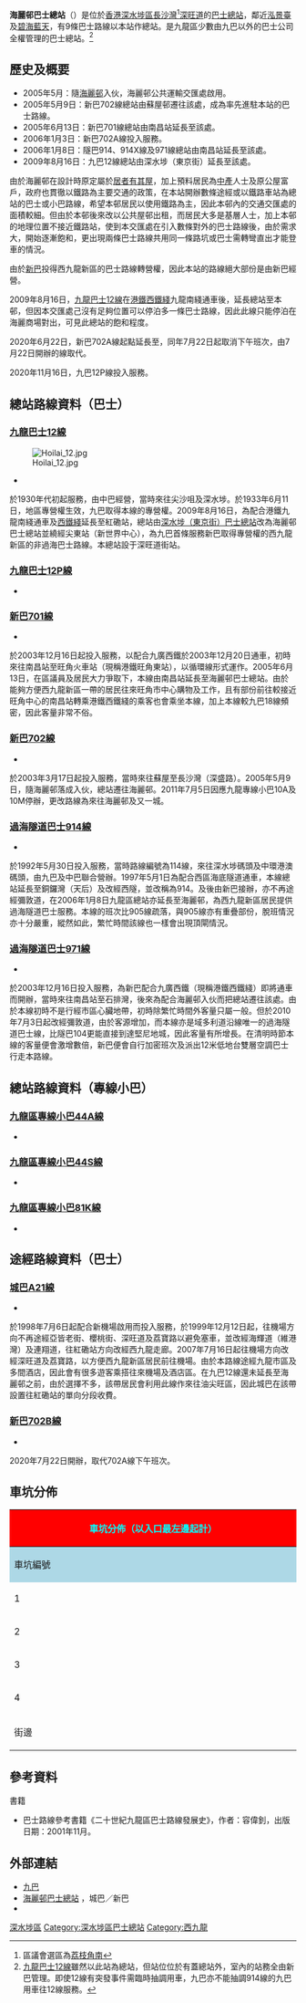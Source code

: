 {{Infobox HK Bus terminus 
| image = HoiLaiEstateBT2019.jpg
| name = 海麗邨巴士總站
| engname = Hoi Lai Estate Bus Terminus
| district = [[深水埗區|深水埗區]]
| area = 城巴／新巴<br>-西九龍新區<br>九巴<br>-長沙灣
| street = [[深旺道|深旺道]]
| coordinates = {{Coord|22|19|55.7|N|114|8|50.8|E|display=inline,title}}
| opendate = 2005年5月
| terminate = [[九巴|九巴]]<br>[[九龍巴士12線|12]]、[[九龍巴士12P線|12P]]<br>[[新巴|新巴]]<br>[[新巴701線|701]]、[[新巴701S線|701S]]（深夜班次）、[[新巴702線|702]]<br>[[過海隧道巴士|過海隧道巴士]]<br>[[過海隧道巴士914線|914]]、[[過海隧道巴士914P線|914P]]、[[過海隧道巴士914X線|914X]]、[[過海隧道巴士971線|971]]<br>[[香港小巴|專線小巴]]<br>[[九龍區專線小巴81K線|81K]]、[[九龍區專線小巴44S線|44S]]
| via = [[城巴|城巴]]<br>[[城巴A21線|A21]]<br>[[新巴|新巴]]<br>[[新巴702B線|702B]]<br>專線小巴<br>[[九龍區專線小巴44A線|44A]]
| feeder = 
| nearbystreets = [[東京街西|東京街西]]、[[深旺道|深旺道]]、[[興華街西|興華街西]]
| nearbysights = [[海麗商場|海麗商場]]、[[泓景臺|泓景臺]]、[[富昌邨|富昌邨]]、[[碧海藍天|碧海藍天]]<br>[[聖瑪加利男女英文中小學|聖瑪加利男女英文中小學]]、<br>[[西九龍公路|西九龍公路]]、[[西九龍走廊|西九龍走廊]]
| notes = 
| alternative = 海麗邨公共運輸交匯處
| bgcolor = Red 
| fontcolor = White
|}}

'''海麗邨巴士總站'''（{{lang-en|'''Hoi Lai Estate Bus Terminus'''}}）是位於[[香港|香港]][[深水埗區|深水埗區]][[長沙灣|長沙灣]]<ref>區議會選區為[[荔枝角南|荔枝角南]]</ref>[[深旺道|深旺道]]的[[巴士總站|巴士總站]]，鄰近[[泓景臺|泓景臺]]及[[碧海藍天|碧海藍天]]，有9條巴士路線以本站作總站。是九龍區少數由九巴以外的巴士公司全權管理的巴士總站。<ref>[[九龍巴士12線|九龍巴士12線]]雖然以此站為總站，但站位位於有蓋總站外，室內的站務全由新巴管理。即使12線有突發事件需臨時抽調用車，九巴亦不能抽調914線的九巴用車往12線服務。</ref>

==歷史及概要==
*2005年5月：隨[[海麗邨|海麗邨]]入伙，海麗邨公共運輸交匯處啟用。
*2005年5月9日：新巴702線總站由蘇屋邨遷往該處，成為率先進駐本站的巴士路線。
*2005年6月13日：新巴701線總站由南昌站延長至該處。
*2006年1月3日：新巴702A線投入服務。
*2006年1月8日：隧巴914、914X線及971線總站由南昌站延長至該處。
*2009年8月16日：九巴12線總站由深水埗（東京街）延長至該處。

由於海麗邨在設計時原定屬於[[居者有其屋|居者有其屋]]，加上預料居民為[[中產|中產]]人士及原公屋富戶，政府也貫徹以鐵路為主要交通的政策，在本站開辦數條途經或以鐵路車站為總站的巴士或小巴路線，希望本邨居民以使用鐵路為主，因此本邨內的交通交匯處的面積較細。但由於本邨後來改以公共屋邨出租，而居民大多是基層人士，加上本邨的地理位置不接近鐵路站，使到本交匯處在引入數條對外的巴士路線後，由於需求大，開始逐漸飽和，更出現兩條巴士路線共用同一條路坑或巴士需轉彎直出才能登車的情況。

由於[[新巴|新巴]]投得西九龍新區的巴士路線轉營權，因此本站的路線絕大部份是由新巴經營。

2009年8月16日，[[九龍巴士12線|九龍巴士12線]]在[[港鐵|港鐵]][[西鐵綫|西鐵綫]]九龍南綫通車後，延長總站至本邨，但因本交匯處己沒有足夠位置可以停泊多一條巴士路線，因此此線只能停泊在海麗商場對出，可見此總站的飽和程度。

2020年6月22日，新巴702A線起點延長至{{bt|海盈邨}}，同年7月22日起取消下午班次，由7月22日開辦的{{NWFB|702B}}線取代。

2020年11月16日，九巴12P線投入服務。


== 總站路線資料（巴士）==
=== [[九龍巴士12線|九龍巴士12線]] ===
[[File:Hoilai_12.jpg|thumb]]
*{{HK Bus Route KLNT|12|inline}}
於1930年代初起服務，由中巴經營，當時來往尖沙咀及深水埗。於1933年6月11日，地區專營權生效，九巴取得本線的專營權。2009年8月16日，為配合港鐵九龍南綫通車及[[西鐵綫|西鐵綫]]延長至紅磡站，總站由[[深水埗（東京街）巴士總站|深水埗（東京街）巴士總站]]改為海麗邨巴士總站並繞經尖東站（新世界中心），為九巴首條服務新巴取得專營權的西九龍新區的非過海巴士路線。本總站設于深旺道街站。

=== [[九龍巴士12P線|九龍巴士12P線]] ===
*{{HK Bus Route KLNT|12P|inline}}

=== [[新巴701線|新巴701線]] ===
*{{HK Bus Route KLNT|701|inline}}
於2003年12月16日起投入服務，以配合九廣西鐵於2003年12月20日通車，初時來往南昌站至旺角火車站（現稱港鐵旺角東站），以循環線形式運作。2005年6月13日，在區議員及居民大力爭取下，本線由南昌站延長至海麗邨巴士總站。由於能夠方便西九龍新區一帶的居民往來旺角市中心購物及工作，且有部份前往較接近旺角中心的南昌站轉乘港鐵西鐵綫的乘客也會乘坐本線，加上本線較九巴18線頻密，因此客量非常不俗。

=== [[新巴702線|新巴702線]] ===
*{{HK Bus Route KLNT|702|inline}}
於2003年3月17日起投入服務，當時來往蘇屋至長沙灣（深盛路）。2005年5月9日，隨海麗邨落成入伙，總站遷往海麗邨。2011年7月5日因應九龍專線小巴10A及10M停辦，更改路線為來往海麗邨及又一城。

=== [[過海隧道巴士914線|過海隧道巴士914線]] ===
*{{HK Bus Route Cross Harbour|914|inline}}
於1992年5月30日投入服務，當時路線編號為114線，來往深水埗碼頭及中環港澳碼頭，由九巴及中巴聯合營辦。1997年5月1日為配合西區海底隧道通車，本線總站延長至銅鑼灣（天后）及改經西隧，並改稱為914。及後由新巴接辦，亦不再途經彌敦道，在2006年1月8日九龍區總站亦延長至海麗邨，為西九龍新區居民提供過海隧道巴士服務。本線的班次比905線疏落，與905線亦有重疊部份，脫班情況亦十分嚴重，縱然如此，繁忙時間該線也一樣會出現頂閘情況。

===[[過海隧道巴士971線|過海隧道巴士971線]]===
*{{HK Bus Route Cross Harbour|971|inline}}
於2003年12月16日投入服務，為新巴配合九廣西鐵（現稱港鐵西鐵綫）即將通車而開辦，當時來往南昌站至石排灣，後來為配合海麗邨入伙而把總站遷往該處。由於本線初時不是行經市區心臟地帶，初時除繁忙時間外客量只屬一般。但於2010年7月3日起改經彌敦道，由於客源增加，而本線亦是域多利道沿線唯一的過海隧道巴士線，比隧巴104更能直接到達堅尼地城，因此客量有所增長。在清明時節本線的客量便會激增數倍，新巴便會自行加密班次及派出12米低地台雙層空調巴士行走本路線。

==總站路線資料（專線小巴）==
===[[九龍區專線小巴44A線|九龍區專線小巴44A線]]===
*{{HK MiniBus Route KL Show:44A|format=inline}}

===[[九龍區專線小巴44S線|九龍區專線小巴44S線]]===
*{{HK MiniBus Route KL Show:44S|format=inline}}

===[[九龍區專線小巴81K線|九龍區專線小巴81K線]]===
*{{HK MiniBus Route KL Show:81K|format=inline}}

==途經路線資料（巴士）==
===[[城巴A21線|城巴A21線]]===
*{{HK Bus Route Lantau|A21|inline}}
於1998年7月6日起配合新機場啟用而投入服務，於1999年12月12日起，往機場方向不再途經亞皆老街、櫻桃街、深旺道及荔寶路以避免塞車，並改經海輝道（維港灣）及連翔道，往紅磡站方向改經西九龍走廊。2007年7月16日起往機場方向改經深旺道及荔寶路，以方便西九龍新區居民前往機場。由於本路線途經九龍市區及多間酒店，因此會有很多遊客乘搭往來機場及酒店區。在九巴12線還未延長至海麗邨之前，由於選擇不多，該帶居民會利用此線作來往油尖旺區，因此城巴在該帶設置往紅磡站的單向分段收費。
===[[新巴702B線|新巴702B線]]===
*{{HK Bus Route KLNT|702B|inline}}
2020年7月22日開辦，取代702A線下午班次。
==車坑分佈==
{|class="wikitable" style="width:100%; text-align:center"
|-
!colspan="3" style="background:red; color:#00ffff; font-size:16px"|'''車坑分佈（以入口最左邊起計）'''
|-
!style="background:lightblue;" width="10%"|車坑編號
!style="background:lightblue;" width="25%"|車坑數目
!style="background:lightblue;" width="65%"|路線
|-
|1||雙坑通道||[[新巴701線|新巴701線]]、[[新巴702線|新巴702線]]
|-
|2||單坑||[[過海隧道巴士914線|過海隧道巴士914線]]、[[過海隧道巴士971線|過海隧道巴士971線]]
|-
|3||單坑||小巴44A線、小巴81K線、小巴44S線
|-
|4||單坑||[[市區的士|市區的士]]
|-
|街邊||街邊||[[九龍巴士|九巴12線]]、[[城巴A21線|城巴A21線]]
|}

==參考資料==
{{reflist}}
;書籍
*巴士路線參考書籍《二十世紀九龍區巴士路線發展史》，作者：容偉釗，出版日期：2001年11月。

==外部連結==
*[http://www.kmb.hk 九巴] {{Wayback|url=http://www.kmb.hk/ |date=20121206050156 }}
*[http://www.nwstbus.com.hk/routes/routesearch.aspx?searchtype=3&intLangID=2&inpchg=0&desdistrict=SSP&desarea=000176&destype=3&desid=002891 海麗邨巴士總站] {{Wayback|url=http://www.nwstbus.com.hk/routes/routesearch.aspx?searchtype=3&intLangID=2&inpchg=0&desdistrict=SSP&desarea=000176&destype=3&desid=002891 |date=20160304120147 }}，城巴／新巴
*{{Wikia|hkbus|香港巴士大典|海麗邨公共運輸交匯處}}

{{香港深水埗區巴士總站列表}}

[[Category:香港公共運輸交匯處|深水埗區]]
[[Category:深水埗區巴士總站|Category:深水埗區巴士總站]]
[[Category:西九龍|Category:西九龍]]